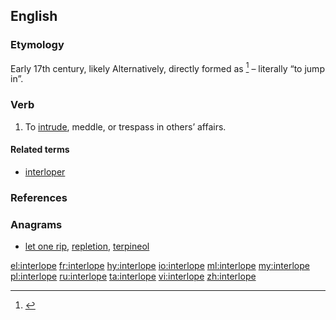 ==English==
===Etymology===
Early 17th century, likely {{back-form|interloper|nocap=1}} Alternatively, directly formed as {{prefix|inter|lope|t2=leap, jump}}<ref>{{R:Online Etymology Dictionary}}</ref> – literally “to jump in”.

===Verb===
{{en-verb|interlopes|interloping|interloped|interloped}}

#To [[intrude]], meddle, or trespass in others’ affairs.

====Related terms====
*[[interloper]]

===References===
<references/>

===Anagrams===
* [[let one rip#English|let one rip]], [[repletion#English|repletion]], [[terpineol#English|terpineol]]

[[el:interlope]]
[[fr:interlope]]
[[hy:interlope]]
[[io:interlope]]
[[ml:interlope]]
[[my:interlope]]
[[pl:interlope]]
[[ru:interlope]]
[[ta:interlope]]
[[vi:interlope]]
[[zh:interlope]]